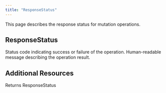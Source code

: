 ```yaml
---
title: "ResponseStatus"
---
```


This page describes the response status for mutation operations.

## ResponseStatus

<ParamField path="code" type="String!" required>
  Status code indicating success or failure of the operation.
</ParamField>

<ParamField path="message" type="String!" required>
  Human-readable message describing the operation result.
</ParamField>

## Additional Resources

<CardGroup cols={2}>
  <Card title="Send User Message" icon="message" href="/integrations/graphql-api/mutations/chat/send-user-message">
    Returns ResponseStatus
  </Card>
</CardGroup>
